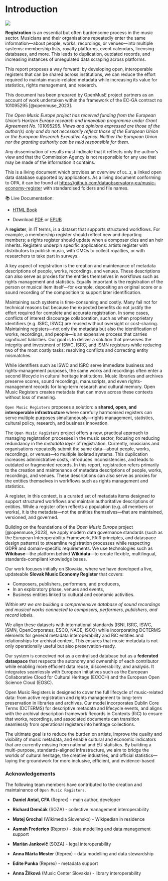 # Introduction {.unnumbered}

![](png/skcmdb/banner_open_music_registers.png){fig-align="center"}

**Registration** is an essential but often burdensome process in the music sector. Musicians and their organisations repeatedly enter the same information—about people, works, recordings, or venues—into multiple systems: membership lists, royalty platforms, event calendars, licensing databases, and more. This leads to duplication, outdated records, and increasing instances of unregulated data scraping across platforms.

This report proposes a way forward: by developing open, interoperable registers that can be shared across institutions, we can reduce the effort required to maintain music-related metadata while increasing its value for statistics, rights management, and research.

::: callout-note
This document has been prepared by OpenMusE project partners as an account of work undertaken within the framework of the EC-GA contract no 101095295 [@openmuse_2023].

*The Open Music Europe project has received funding from the European Union’s Horizon Europe research and innovation programme under Grant Agreement No.* 101095295*. Views and opinions expressed are those of the author(s) only and do not necessarily reflect those of the European Union or the European Research Executive Agency. Neither the European Union nor the granting authority can be held responsible for them.*

Any dissemination of results must indicate that it reflects only the author’s view and that the Commission Agency is not responsible for any use that may be made of the information it contains.

This is a living document which provides an overview of `D1.2`, a linked open data database supported by applications. As a living document conforming to OPA, it can be found at <https://github.com/dataobservatory-eu/music-economy-register> with standardised folders and file names.

📚 Live Documentation:

-   [HTML Book](https://music.dataobservatory.eu/documents/open_music_europe/music-economy-register/)

-   Download [PDF](https://music.dataobservatory.eu/documents/open_music_europe/music-economy-register/Open-Music-Registers--Economy---Business.pdf) or [EPUB](https://music.dataobservatory.eu/documents/open_music_europe/music-economy-register/Open-Music-Registers--Economy---Business.epub)
:::

A **register**, in IT terms, is a dataset that supports structured workflows. For example, a membership register should reflect new and departing members; a rights register should update when a composer dies and an heir inherits. Registers underpin specific applications: artists register with distributors to publish music, with CMOs to collect royalties, or with researchers to take part in surveys.

A key aspect of registration is the creation and maintenance of metadata descriptions of people, works, recordings, and venues. These descriptions can also serve as proxies for the entities themselves in workflows such as rights management and statistics. Equally important is the registration of the person or musical item itself—for example, depositing an original score or a sound recording of the composition to support later identification.

Maintaining such systems is time-consuming and costly. Many fail not for technical reasons but because the expected benefits do not justify the effort required for complete and accurate registration. In some cases, conflicts of interest discourage collaboration, such as when proprietary identifiers (e.g. ISRC, ISWC) are reused without oversight or cost-sharing. Maintaining registers—not only the metadata but also the identification of works, recordings, and people—is an expensive process that carries significant liabilities. Our goal is to deliver a solution that preserves the integrity and investment of ISWC, ISRC, and ISMN registrars while reducing two of the most costly tasks: resolving conflicts and correcting entity mismatches.

While identifiers such as ISWC and ISRC serve immediate business and rights-management purposes, the same works and recordings often enter a second lifecycle in cultural heritage institutions. Music libraries and archives preserve scores, sound recordings, manuscripts, and even rights-management records for long-term research and cultural memory. Open Music Registers creates metadata that can move across these contexts without loss of meaning.

`Open Music Registers` proposes a solution: a **shared, open, and interoperable infrastructure** where carefully harmonised registers can serve multiple purposes simultaneously—rights management, statistics, cultural policy, research, and business innovation.

The `Open Music Registers` project offers a new, practical approach to managing registration processes in the music sector, focusing on reducing redundancy in the *metadata layer* of registration. Currently, musicians and organisations repeatedly submit the same data—about people, works, recordings, or venues—to multiple isolated systems. This duplication increases administrative costs, introduces inconsistencies, and leads to outdated or fragmented records. In this report, registration refers primarily to the creation and maintenance of metadata descriptions of people, works, recordings, and venues. These descriptions can also serve as proxies for the entities themselves in workflows such as rights management and statistics.

A register, in this context, is a curated set of metadata items designed to support structured workflows and maintain authoritative descriptions of entities. While a register often reflects a population (e.g. all members or works), it is the metadata—not the entities themselves—that are maintained, versioned, and governed.

Building on the foundations of the *Open Music Europe* project [@openmuse_2023], we apply modern data governance standards (such as the European Interoperability Framework, FAIR principles, and dataspace design patterns) to streamline registration processes while respecting GDPR and domain-specific requirements. We use technologies such as **Wikibase**—the platform behind **Wikidata**—to create flexible, multilingual, standards-compliant knowledge bases.

Our work focuses initially on Slovakia, where we have developed a live, updateable **Slovak Music Economy Register** that covers:

-   Composers, publishers, performers, and producers,
-   In an exploratory phase, venues and events,
-   Business entities linked to cultural and economic activities.

*Within `WP2` we are building a comprehensive database of sound recordings and musical works connected to composers, performers, publishers, and record labels.*

We align these datasets with international standards (ISNI, ISRC, ISWC, ISMN, OpenCorporates, ESCO, NACE, ISCO) while incorporating DCTERMS elements for general metadata interoperability and RiC entities and relationships for archival context. This ensures that music metadata is not only operationally useful but also preservation-ready.

Our system is conceived not as a centralised database but as a **federated dataspace** that respects the autonomy and ownership of each contributor while enabling more efficient data reuse, discoverability, and analysis. It integrates seamlessly with European initiatives such as the European Collaborative Cloud for Cultural Heritage (ECCCH) and the European Open Science Cloud (EOSC).

Open Music Registers is designed to cover the full lifecycle of music-related data: from active registration and rights management to long-term preservation in libraries and archives. Our model incorporates Dublin Core Terms (DCTERMS) for descriptive metadata and lifecycle events, and aligns with the archival description framework Records in Contexts (RiC) to ensure that works, recordings, and associated documents can transition seamlessly from operational registers into heritage collections.

The ultimate goal is to reduce the burden on artists, improve the quality and visibility of music metadata, and enable cultural and economic indicators that are currently missing from national and EU statistics. By building a multi-purpose, standards-aligned infrastructure, we aim to bridge the worlds of cultural heritage, the creative industries, and official statistics—laying the groundwork for more inclusive, efficient, and evidence-based

### Acknowledgements {.unnumbered}

The following team members have contributed to the creation and maintainance of `Open Music Registers`.

-   **Daniel Antal, CFA** (Reprex) - main author, developer

-   **Richard Demčák** (SOZA) - collective management interoperability

-   **Matej Grochal** (Wikimedia Slovensko) - Wikipedian in residence

-   **Asmah Frederico** (Reprex) - data modelling and data management support

-   **Marián Jankovič** (SOZA) - legal interoperability

-   **Anna Márta Mester** (Reprex) - data modelling and data stewardship

-   **Edite Punka** (Reprex) - metadata support

-   **Anna Žilková** (Music Center Slovakia) - library interoperability
